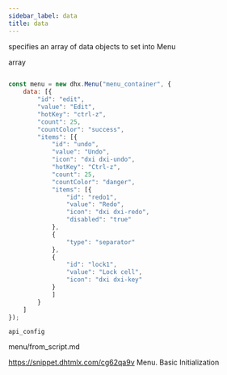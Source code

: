 ```yaml
---
sidebar_label: data
title: data
---
```



          


<Short>
 
specifies an array of data objects to set into Menu



</Short>



<Type>
 array


</Type>


~~~js
 
const menu = new dhx.Menu("menu_container", {
    data: [{
        "id": "edit",
        "value": "Edit",
        "hotKey": "ctrl-z",
        "count": 25,
        "countColor": "success",
        "items": [{
            "id": "undo",
            "value": "Undo",
            "icon": "dxi dxi-undo",
            "hotKey": "Ctrl-z",
            "count": 25,
            "countColor": "danger",
            "items": [{
                "id": "redo1",
                "value": "Redo",
                "icon": "dxi dxi-redo",
                "disabled": "true"
            },
            {
                "type": "separator"
            },
            {
                "id": "lock1",
                "value": "Lock cell",
                "icon": "dxi dxi-key"
            }
            ]
        }
    ]
});


~~~
	api_config

<Descr>
 


</Descr>


 menu/from_script.md

 https://snippet.dhtmlx.com/cg62qa9v	Menu. Basic Initialization